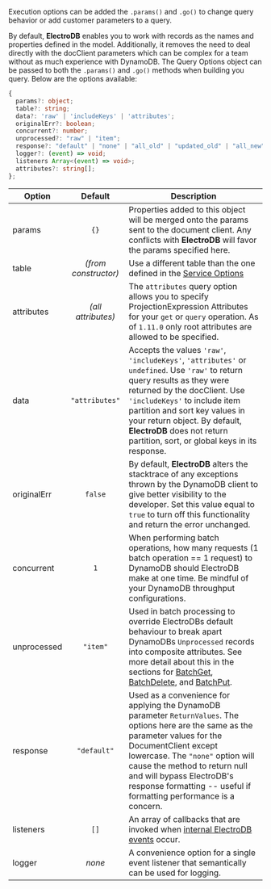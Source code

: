 Execution options can be added the `.params()` and `.go()` to change query behavior or add customer parameters to a query.

By default, **ElectroDB** enables you to work with records as the names and properties defined in the model. Additionally, it removes the need to deal directly with the docClient parameters which can be complex for a team without as much experience with DynamoDB. The Query Options object can be passed to both the `.params()` and `.go()` methods when building you query. Below are the options available:

```typescript
{
  params?: object;
  table?: string;
  data?: 'raw' | 'includeKeys' | 'attributes';
  originalErr?: boolean;
  concurrent?: number;
  unprocessed?: "raw" | "item";
  response?: "default" | "none" | "all_old" | "updated_old" | "all_new" | "updated_new";;
  logger?: (event) => void;
  listeners Array<(event) => void>;
  attributes?: string[];
};
```

| Option      |       Default        | Description                                                                                                                                                                                                                                                                                                                                 |
| ----------- | :------------------: | ------------------------------------------------------------------------------------------------------------------------------------------------------------------------------------------------------------------------------------------------------------------------------------------------------------------------------------------- |
| params      |         `{}`         | Properties added to this object will be merged onto the params sent to the document client. Any conflicts with **ElectroDB** will favor the params specified here.                                                                                                                                                                          |
| table       | _(from constructor)_ | Use a different table than the one defined in the [Service Options](#service-options)                                                                                                                                                                                                                                                       |
| attributes  |  _(all attributes)_  | The `attributes` query option allows you to specify ProjectionExpression Attributes for your `get` or `query` operation. As of `1.11.0` only root attributes are allowed to be specified.                                                                                                                                                   |
| data        |    `"attributes"`    | Accepts the values `'raw'`, `'includeKeys'`, `'attributes'` or `undefined`. Use `'raw'` to return query results as they were returned by the docClient. Use `'includeKeys'` to include item partition and sort key values in your return object. By default, **ElectroDB** does not return partition, sort, or global keys in its response. |
| originalErr |       `false`        | By default, **ElectroDB** alters the stacktrace of any exceptions thrown by the DynamoDB client to give better visibility to the developer. Set this value equal to `true` to turn off this functionality and return the error unchanged.                                                                                                   |
| concurrent  |         `1`          | When performing batch operations, how many requests (1 batch operation == 1 request) to DynamoDB should ElectroDB make at one time. Be mindful of your DynamoDB throughput configurations.                                                                                                                                                  |
| unprocessed |       `"item"`       | Used in batch processing to override ElectroDBs default behaviour to break apart DynamoDBs `Unprocessed` records into composite attributes. See more detail about this in the sections for [BatchGet](#batch-get), [BatchDelete](#batch-write-delete-records), and [BatchPut](#batch-write-put-records).                                    |
| response    |     `"default"`      | Used as a convenience for applying the DynamoDB parameter `ReturnValues`. The options here are the same as the parameter values for the DocumentClient except lowercase. The `"none"` option will cause the method to return null and will bypass ElectroDB's response formatting -- useful if formatting performance is a concern.         |
| listeners   |         `[]`         | An array of callbacks that are invoked when [internal ElectroDB events](#events) occur.                                                                                                                                                                                                                                                     |
| logger      |        _none_        | A convenience option for a single event listener that semantically can be used for logging.                                                                                                                                                                                                                                                 |
